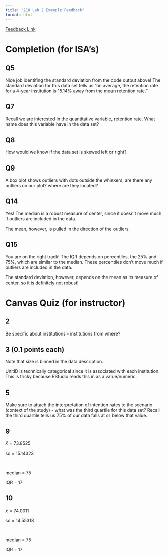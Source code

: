 ```yaml
---
title: "218 Lab 2 Example Feedback"
format: html
---
```


[Feedback Link](https://earobinson95.github.io/218-02-lab-quantitative-eda/218-02-lab-example-feedback.html)

# Completion (for ISA's)

## Q5
Nice job identifing the standard deviation from the code output above! 
The standard deviation for this data set tells us "on average, the retention rate for a 4-year institution is 15.14% away from the mean retention rate."

## Q7
Recall we are interested in the quantitative variable, retention rate. What name does this variable have in the data set?

## Q8
How would we know if the data set is skewed left or right?

## Q9
A box plot shows outliers with dots outside the whiskers; are there any outliers on our plot? where are they located?

## Q14
Yes! The median is a robust measure of center, since it doesn't move much if outliers are included in the data. 

The mean, however, is pulled in the direction of the outliers. 

## Q15
You are on the right track! The IQR depends on percentiles, the 25% and 75%, which are similar to the median. These percentiles don't move much if outliers are included in the data. 

The standard deviation, however, depends on the mean as its measure of center, so it is definitely not robust!

# Canvas Quiz (for instructor)

## 2

Be specific about institutions - institutions from where?

## 3 (0.1 points each)

Note that size is binned in the data description.

UnitID is technically categorical since it is associated with each institution. This is tricky because RStudio reads this in as a value/numeric.


## 5

Make sure to attach the interpretation of intention rates to the scenario (context of the study) - what was the third quartile for this data set? Recall the third quartile tells us 75% of our data falls at or below that value.

## 9
$\bar{x} = 73.8525$

sd = 15.14323

<br>

median = 75

IQR = 17

## 10
$\bar{x} = 74.0011$

sd = 14.55318	

<br>

median = 75

IQR = 17